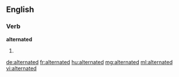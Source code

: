 ==English==

===Verb===
'''alternated'''

# {{past of|[[alternate]]}}

[[de:alternated]]
[[fr:alternated]]
[[hu:alternated]]
[[mg:alternated]]
[[ml:alternated]]
[[vi:alternated]]
